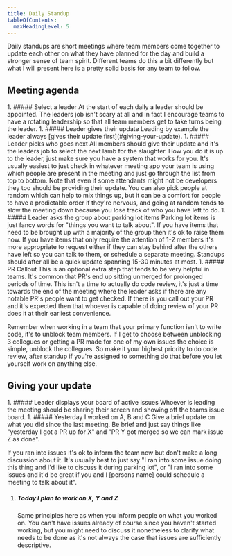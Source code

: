 ```yaml
---
title: Daily Standup
tableOfContents:
  maxHeadingLevel: 5
---
```



Daily standups are short meetings where team members come together to update each other on what they have planned for the day and build a stronger sense of team spirit. Different teams do this a bit differently but what I will present here is a pretty solid basis for any team to follow.

## Meeting agenda

<Steps>
1. ##### Select a leader
   At the start of each daily a leader should be appointed. The leaders job isn't scary at all and in fact I encourage teams to have a rotating leadership so that all team members get to take turns being the leader.
1. ##### Leader gives their update
   Leading by example the leader always [gives their update first](#giving-your-update).
1. ##### Leader picks who goes next
   All members should give their update and it's the leaders job to select the next lamb for the slaughter. How you do it is up to the leader, just make sure you have a system that works for you. It's usually easiest to just check in whatever meeting app your team is using which people are present in the meeting and just go through the list from top to bottom. Note that even if some attendants might not be developers they too should be providing their update. You can also pick people at random which can help to mix things up, but it can be a comfort for people to have a predictable order if they're nervous, and going at random tends to slow the meeting down because you lose track of who you have left to do.
1. ##### Leader asks the group about parking lot items
   Parking lot items is just fancy words for "things you want to talk about". If you have items that need to be brought up with a majority of the group then it's ok to raise them now. If you have items that only require the attention of 1-2 members it's more appropriate to request either if they can stay behind after the others have left so you can talk to them, or schedule a separate meeting. Standups should after all be a quick update spanning 15-30 minutes at most.
1. ##### PR Callout
   This is an optional extra step that tends to be very helpful in teams. It's common that PR's end up sitting unmerged for prolonged periods of time. This isn't a time to actually do code review, it's just a time towards the end of the meeting where the leader asks if there are any notable PR's people want to get checked. If there is you call out your PR and it's expected then that whoever is capable of doing review of your PR does it at their earliest convenience.

Remember when working in a team that your primary function isn't to write code, it's to unblock team members. If I get to choose between unblocking 3 collegues or getting a PR made for one of my own issues the choice is simple, unblock the collegues. So make it your highest priority to do code review, after standup if you're assigned to something do that before you let yourself work on anything else.

</Steps>

## Giving your update

<Steps>
1. ##### Leader displays your board of active issues
   Whoever is leading the meeting should be sharing their screen and showing off the teams issue board.
1. ##### Yesterday I worked on A, B and C
   Give a brief update on what you did since the last meeting. Be brief and just say things like "yesterday I got a PR up for X" and "PR Y got merged so we can mark issue Z as done".

If you ran into issues it's ok to inform the team now but don't make a long discussion about it. It's usually best to just say "I ran into some issue doing this thing and I'd like to discuss it during parking lot", or "I ran into some issues and it'd be great if you and I [persons name] could schedule a meeting to talk about it".

1. ##### Today I plan to work on X, Y and Z
   Same principles here as when you inform people on what you worked on. You can't have issues already of course since you haven't started working, but you might need to discuss it nonetheless to clarify what needs to be done as it's not always the case that issues are sufficiently descriptive.
   </Steps>
